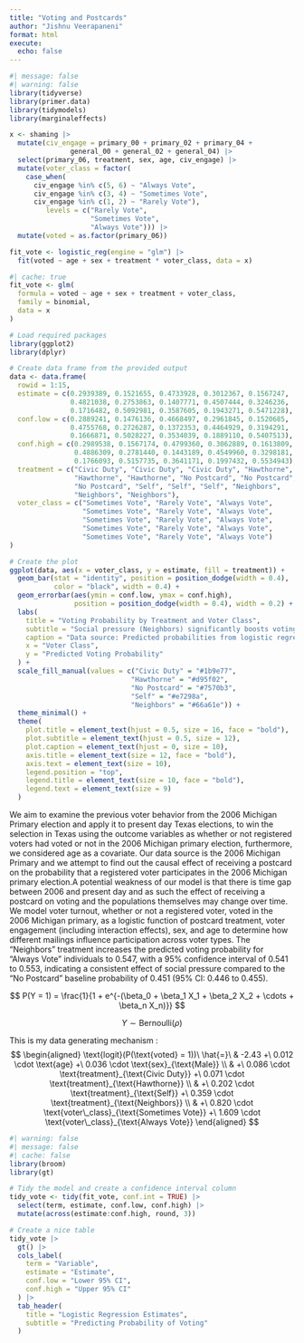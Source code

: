 ```yaml
---
title: "Voting and Postcards"
author: "Jishnu Veerapaneni"
format: html
execute: 
  echo: false
---
```




```r
#| message: false
#| warning: false
library(tidyverse) 
library(primer.data)
library(tidymodels) 
library(marginaleffects)
```





```r
x <- shaming |> 
  mutate(civ_engage = primary_00 + primary_02 + primary_04 + 
               general_00 + general_02 + general_04) |> 
  select(primary_06, treatment, sex, age, civ_engage) |> 
  mutate(voter_class = factor(
    case_when(
      civ_engage %in% c(5, 6) ~ "Always Vote",
      civ_engage %in% c(3, 4) ~ "Sometimes Vote",
      civ_engage %in% c(1, 2) ~ "Rarely Vote"),
         levels = c("Rarely Vote", 
                    "Sometimes Vote", 
                    "Always Vote"))) |>
  mutate(voted = as.factor(primary_06))

fit_vote <- logistic_reg(engine = "glm") |>
  fit(voted ~ age + sex + treatment * voter_class, data = x)
```




```r
#| cache: true
fit_vote <- glm( 
  formula = voted ~ age + sex + treatment + voter_class,
  family = binomial,
  data = x
)
```






```r
# Load required packages
library(ggplot2)
library(dplyr)

# Create data frame from the provided output
data <- data.frame(
  rowid = 1:15,
  estimate = c(0.2939389, 0.1521655, 0.4733928, 0.3012367, 0.1567247, 
               0.4821038, 0.2753863, 0.1407771, 0.4507444, 0.3246236, 
               0.1716482, 0.5092981, 0.3587605, 0.1943271, 0.5471228),
  conf.low = c(0.2889241, 0.1476136, 0.4668497, 0.2961845, 0.1520685, 
               0.4755768, 0.2726287, 0.1372353, 0.4464929, 0.3194291, 
               0.1666871, 0.5028227, 0.3534039, 0.1889110, 0.5407513),
  conf.high = c(0.2989538, 0.1567174, 0.4799360, 0.3062889, 0.1613809, 
                0.4886309, 0.2781440, 0.1443189, 0.4549960, 0.3298181, 
                0.1766093, 0.5157735, 0.3641171, 0.1997432, 0.5534943),
  treatment = c("Civic Duty", "Civic Duty", "Civic Duty", "Hawthorne", 
                "Hawthorne", "Hawthorne", "No Postcard", "No Postcard", 
                "No Postcard", "Self", "Self", "Self", "Neighbors", 
                "Neighbors", "Neighbors"),
  voter_class = c("Sometimes Vote", "Rarely Vote", "Always Vote", 
                  "Sometimes Vote", "Rarely Vote", "Always Vote", 
                  "Sometimes Vote", "Rarely Vote", "Always Vote", 
                  "Sometimes Vote", "Rarely Vote", "Always Vote", 
                  "Sometimes Vote", "Rarely Vote", "Always Vote")
)

# Create the plot
ggplot(data, aes(x = voter_class, y = estimate, fill = treatment)) +
  geom_bar(stat = "identity", position = position_dodge(width = 0.4), 
           color = "black", width = 0.4) +
  geom_errorbar(aes(ymin = conf.low, ymax = conf.high), 
                position = position_dodge(width = 0.4), width = 0.2) +
  labs(
    title = "Voting Probability by Treatment and Voter Class",
    subtitle = "Social pressure (Neighbors) significantly boosts voting likelihood, especially for frequent voters.",
    caption = "Data source: Predicted probabilities from logistic regression model (fit_vote).",
    x = "Voter Class",
    y = "Predicted Voting Probability"
  ) +
  scale_fill_manual(values = c("Civic Duty" = "#1b9e77", 
                              "Hawthorne" = "#d95f02", 
                              "No Postcard" = "#7570b3", 
                              "Self" = "#e7298a", 
                              "Neighbors" = "#66a61e")) +
  theme_minimal() +
  theme(
    plot.title = element_text(hjust = 0.5, size = 16, face = "bold"),
    plot.subtitle = element_text(hjust = 0.5, size = 12),
    plot.caption = element_text(hjust = 0, size = 10),
    axis.title = element_text(size = 12, face = "bold"),
    axis.text = element_text(size = 10),
    legend.position = "top",
    legend.title = element_text(size = 10, face = "bold"),
    legend.text = element_text(size = 9)
  )
```


We aim to examine the previous voter behavior from the 2006 Michigan Primary election and apply it to present day Texas elections, to win the selection in Texas using the outcome variables as whether or not registered voters had voted or not in the 2006 Michigan primary election, furthermore,  we considered age as a covariate. Our data source is the 2006 Michigan Primary and we attempt to find out the causal effect of receiving a postcard on the probability that a registered voter participates in the 2006 Michigan primary election.A potential weakness of our model is that there is time gap between 2006 and present day and as such the effect of receiving a postcard on voting and the populations themselves may change over time. We model voter turnout, whether or not a registered voter, voted in the 2006 Michigan primary, as a logistic function of postcard treatment, voter engagement (including interaction effects), sex, and age to determine how different mailings influence participation across voter types. The "Neighbors" treatment increases the predicted voting probability for "Always Vote" individuals to 0.547, with a 95% confidence interval of 0.541 to 0.553, indicating a consistent effect of social pressure compared to the "No Postcard" baseline probability of 0.451 (95% CI: 0.446 to 0.455).


$$
P(Y = 1) = \frac{1}{1 + e^{-(\beta_0 + \beta_1 X_1 + \beta_2 X_2 + \cdots + \beta_n X_n)}}
$$

$$
Y \sim \text{Bernoulli}(\rho)
$$



This is my data generating mechanism : 
 $$
\begin{aligned}
\text{logit}(P(\text{voted} = 1))\ \hat{=}\ 
& -2.43 +\ 0.012 \cdot \text{age} +\ 0.036 \cdot \text{sex}_{\text{Male}} \\
& +\ 0.086 \cdot \text{treatment}_{\text{Civic Duty}} +\ 0.071 \cdot \text{treatment}_{\text{Hawthorne}} \\
& +\ 0.202 \cdot \text{treatment}_{\text{Self}} +\ 0.359 \cdot \text{treatment}_{\text{Neighbors}} \\
& +\ 0.820 \cdot \text{voter\_class}_{\text{Sometimes Vote}} +\ 1.609 \cdot \text{voter\_class}_{\text{Always Vote}}
\end{aligned}
$$




```r
#| warning: false
#| message: false
#| cache: false
library(broom)
library(gt)

# Tidy the model and create a confidence interval column
tidy_vote <- tidy(fit_vote, conf.int = TRUE) |>
  select(term, estimate, conf.low, conf.high) |>
  mutate(across(estimate:conf.high, round, 3))

# Create a nice table
tidy_vote |> 
  gt() |> 
  cols_label(
    term = "Variable",
    estimate = "Estimate",
    conf.low = "Lower 95% CI",
    conf.high = "Upper 95% CI"
  ) |> 
  tab_header(
    title = "Logistic Regression Estimates",
    subtitle = "Predicting Probability of Voting"
  )
```




